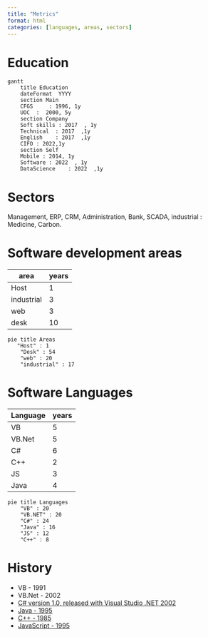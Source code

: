 ```yaml
---
title: "Metrics"
format: html
categories: [languages, areas, sectors]
---
```


# Education

```mermaid
gantt
    title Education
    dateFormat  YYYY
    section Main
    CFGS     : 1996, 1y
    UOC  :  2000, 5y
    section Company
    Soft skills : 2017  , 1y
    Technical  : 2017  ,1y
    English    : 2017  ,1y
    CIFO : 2022,1y
    section Self
    Mobile : 2014, 1y
    Software : 2022  , 1y
    DataScience    : 2022  ,1y
````

# Sectors

Management, ERP, CRM, Administration, Bank, SCADA, industrial : Medicine, Carbon.

# Software development areas

| area      | years |
|-----------|-------|
|Host       | 1     |
|industrial | 3     |
|web        | 3     |
|desk       | 10    |

```mermaid
pie title Areas
   "Host" : 1
    "Desk" : 54
    "web" : 20
    "industrial" : 17
```

# Software Languages

| Language  | years |
|-----------|-------|
| VB         | 5    |
| VB.Net     | 5    |
| C#         | 6    |
| C++        | 2    |
| JS         | 3    |
| Java       | 4    |


```mermaid
pie title Languages
    "VB" : 20
    "VB.NET" : 20
    "C#" : 24
    "Java" : 16
    "JS" : 12
    "C++" : 8
```

# History

- VB - 1991
- VB.Net - 2002
- [C# version 1.0, released with Visual Studio .NET 2002](https://blog.ndepend.com/c-versions-look-language-history/)
- [Java - 1995](https://www.javatpoint.com/history-of-java)
- [C++ - 1985](https://cplusplus.com/info/history/)
- [JavaScript - 1995](https://www.w3schools.com/js/js_history.asp)